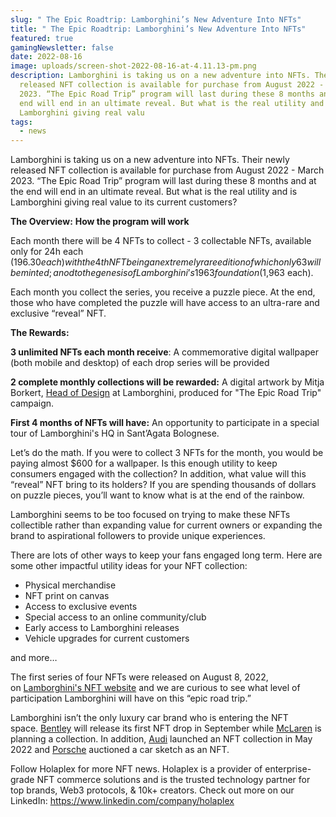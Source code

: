 ```yaml
---
slug: " The Epic Roadtrip: Lamborghini’s New Adventure Into NFTs"
title: " The Epic Roadtrip: Lamborghini’s New Adventure Into NFTs"
featured: true
gamingNewsletter: false
date: 2022-08-16
image: uploads/screen-shot-2022-08-16-at-4.11.13-pm.png
description: Lamborghini is taking us on a new adventure into NFTs. Their newly
  released NFT collection is available for purchase from August 2022 - March
  2023. “The Epic Road Trip” program will last during these 8 months and at the
  end will end in an ultimate reveal. But what is the real utility and is
  Lamborghini giving real valu
tags:
  - news
---
```

Lamborghini is taking us on a new adventure into NFTs. Their newly released NFT collection is available for purchase from August 2022 - March 2023. “The Epic Road Trip” program will last during these 8 months and at the end will end in an ultimate reveal. But what is the real utility and is Lamborghini giving real value to its current customers?

**The Overview:** **How the program will work**

Each month there will be 4 NFTs to collect - 3 collectable NFTs, available only for 24h each ($196.30 each) with the 4th NFT being an extremely rare edition of which only 63 will be minted; a nod to the genesis of Lamborghini’s 1963 foundation ($1,963 each).

Each month you collect the series, you receive a puzzle piece. At the end, those who have completed the puzzle will have access to an ultra-rare and exclusive “reveal” NFT.

**The Rewards:**

**3 unlimited NFTs each month receive**: A commemorative digital wallpaper (both mobile and desktop) of each drop series will be provided

**2 complete monthly collections will be rewarded:** A digital artwork by Mitja Borkert, [Head of Design](https://www.motor1.com/news/category/design/) at Lamborghini, produced for "The Epic Road Trip" campaign.

**First 4 months of NFTs will have:** An opportunity to participate in a special tour of Lamborghini's HQ in Sant’Agata Bolognese.

Let’s do the math. If you were to collect 3 NFTs for the month, you would be paying almost $600 for a wallpaper. Is this enough utility to keep consumers engaged with the collection? In addition, what value will this “reveal” NFT bring to its holders? If you are spending thousands of dollars on puzzle pieces, you’ll want to know what is at the end of the rainbow.

Lamborghini seems to be too focused on trying to make these NFTs collectible rather than expanding value for current owners or expanding the brand to aspirational followers to provide unique experiences.

There are lots of other ways to keep your fans engaged long term. Here are some other impactful utility ideas for your NFT collection:

* Physical merchandise
* NFT print on canvas
* Access to exclusive events
* Special access to an online community/club
* Early access to Lamborghini releases
* Vehicle upgrades for current customers

and more…

The first series of four NFTs were released on August 8, 2022, on [Lamborghini's NFT website](https://nft.lamborghini.com/TheEpicRoadTrip) and we are curious to see what level of participation Lamborghini will have on this “epic road trip.”

Lamborghini isn’t the only luxury car brand who is entering the NFT space. [Bentley](https://www.ledgerinsights.com/bentley-is-latest-auto-brand-planning-nft-launch/) will release its first NFT drop in September while [McLaren](https://www.ledgerinsights.com/mclaren-automotive-plans-luxury-car-nfts-with-infinteworld/) is planning a collection. In addition, [Audi](https://www.ledgerinsights.com/audi-launches-novel-fractional-nft/) launched an NFT collection in May 2022 and [Porsche](https://www.ledgerinsights.com/porsche-to-auction-car-sketch-as-nft/) auctioned a car sketch as an NFT.

Follow Holaplex for more NFT news. Holaplex is a provider of enterprise-grade NFT commerce solutions and is the trusted technology partner for top brands, Web3 protocols, & 10k+ creators. Check out more on our LinkedIn: [](https://www.linkedin.com/company/holaplex)<https://www.linkedin.com/company/holaplex>
